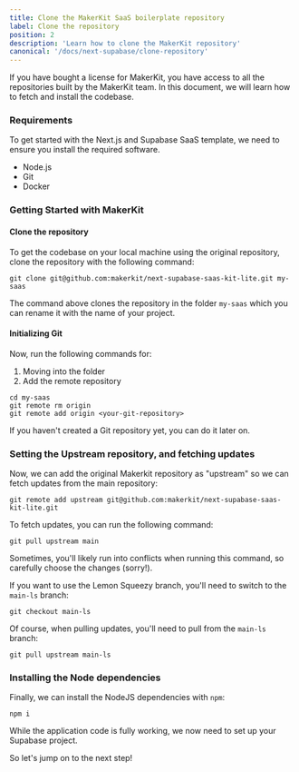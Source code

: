 ```yaml
---
title: Clone the MakerKit SaaS boilerplate repository
label: Clone the repository
position: 2
description: 'Learn how to clone the MakerKit repository'
canonical: '/docs/next-supabase/clone-repository'
---
```


If you have bought a license for MakerKit, you have access to all the
repositories built by the MakerKit team. In this document, we will learn how
to fetch and install the codebase.

### Requirements

To get started with the Next.js and Supabase SaaS template, we need to ensure
you install the required software.

- Node.js
- Git
- Docker

### Getting Started with MakerKit

#### Clone the repository

To get the codebase on your local machine using the original repository, clone the repository with the
following command:

```
git clone git@github.com:makerkit/next-supabase-saas-kit-lite.git my-saas
```

The command above clones the repository in the folder `my-saas` which
you can rename it with the name of your project.

#### Initializing Git

Now, run the following commands for:

1. Moving into the folder
2. Add the remote repository

```
cd my-saas
git remote rm origin
git remote add origin <your-git-repository>
```

If you haven't created a Git repository yet, you can do it later on.

### Setting the Upstream repository, and fetching updates

Now, we can add the original Makerkit repository as "upstream" so we can fetch updates from the main repository:

```
git remote add upstream git@github.com:makerkit/next-supabase-saas-kit-lite.git
```

To fetch updates, you can run the following command:

```
git pull upstream main
```

Sometimes, you'll likely run into conflicts when running this command, so carefully choose the changes (sorry!).

If you want to use the Lemon Squeezy branch, you'll need to switch to the `main-ls` branch:

```
git checkout main-ls
```

Of course, when pulling updates, you'll need to pull from the `main-ls` branch:

```
git pull upstream main-ls
```

### Installing the Node dependencies

Finally, we can install the NodeJS dependencies with `npm`:

```
npm i
```

While the application code is fully working, we now need to set up your Supabase
project.

So let's jump on to the next step!
